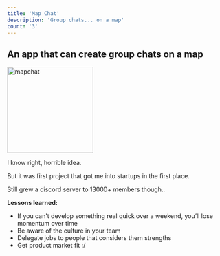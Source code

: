 ```yaml
---
title: 'Map Chat'
description: 'Group chats... on a map'
count: '3'
---
```



## An app that can create group chats on a map

<Image src="/images/mapchat.png" alt="mapchat" width="200" height="200" />

I know right, horrible idea.

But it was first project that got me into startups in the first place.

Still grew a discord server to 13000+ members though..

**Lessons learned:**

- If you can't develop something real quick over a weekend, you’ll lose momentum over time
- Be aware of the culture in your team
- Delegate jobs to people that considers them strengths
- Get product market fit :/